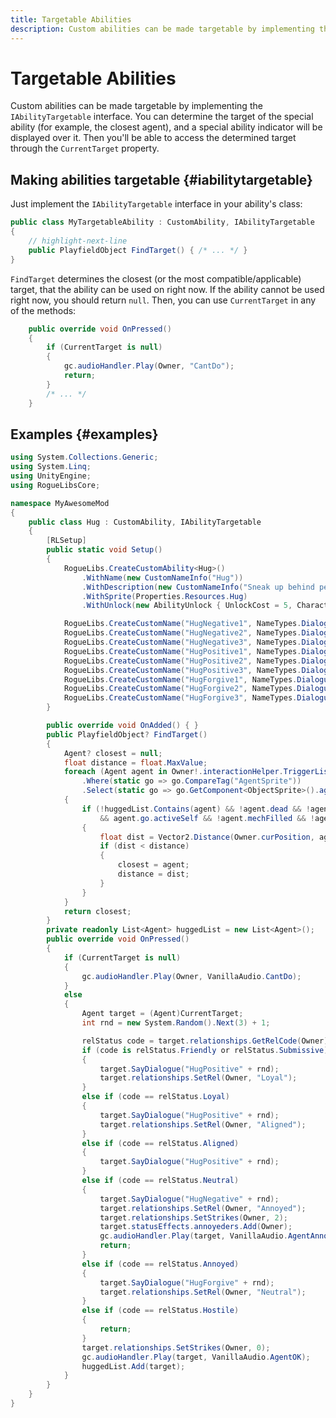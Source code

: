 ```yaml
---
title: Targetable Abilities
description: Custom abilities can be made targetable by implementing the IAbilityTargetable interface. You can determine the target of the special ability (for example, the closest agent), and a special ability indicator will be displayed over it. Then you'll be able to access the determined target through the CurrentTarget property.
---
```


# Targetable Abilities

Custom abilities can be made targetable by implementing the `IAbilityTargetable` interface. You can determine the target of the special ability (for example, the closest agent), and a special ability indicator will be displayed over it. Then you'll be able to access the determined target through the `CurrentTarget` property.

## Making abilities targetable {#iabilitytargetable}

Just implement the `IAbilityTargetable` interface in your ability's class:

```csharp title="/MyAwesomeProject/MyTargetableAbility.cs"
public class MyTargetableAbility : CustomAbility, IAbilityTargetable
{
    // highlight-next-line
    public PlayfieldObject FindTarget() { /* ... */ }
}
```

`FindTarget` determines the closest (or the most compatible/applicable) target, that the ability can be used on right now. If the ability cannot be used right now, you should return `null`. Then, you can use `CurrentTarget` in any of the methods:

```csharp title="/MyAwesomeProject/MyTargetableAbility.cs"
    public override void OnPressed()
    {
        if (CurrentTarget is null)
        {
            gc.audioHandler.Play(Owner, "CantDo");
            return;
        }
        /* ... */
    }
```

## Examples {#examples}

<Tabs>
<TabItem value="Hug">

```csharp title="/MyAwesomeProject/Hug.cs"
using System.Collections.Generic;
using System.Linq;
using UnityEngine;
using RogueLibsCore;

namespace MyAwesomeMod
{
    public class Hug : CustomAbility, IAbilityTargetable
    {
        [RLSetup]
        public static void Setup()
        {
            RogueLibs.CreateCustomAbility<Hug>()
                .WithName(new CustomNameInfo("Hug"))
                .WithDescription(new CustomNameInfo("Sneak up behind people. And HUG THEM!!"))
                .WithSprite(Properties.Resources.Hug)
                .WithUnlock(new AbilityUnlock { UnlockCost = 5, CharacterCreationCost = 5 });

            RogueLibs.CreateCustomName("HugNegative1", NameTypes.Dialogue, new CustomNameInfo("Huh? What are you doing?"));
            RogueLibs.CreateCustomName("HugNegative2", NameTypes.Dialogue, new CustomNameInfo("Excuse me?!"));
            RogueLibs.CreateCustomName("HugNegative3", NameTypes.Dialogue, new CustomNameInfo("Stop it!"));
            RogueLibs.CreateCustomName("HugPositive1", NameTypes.Dialogue, new CustomNameInfo("Oh.. Thanks."));
            RogueLibs.CreateCustomName("HugPositive2", NameTypes.Dialogue, new CustomNameInfo("Um.. Okay.."));
            RogueLibs.CreateCustomName("HugPositive3", NameTypes.Dialogue, new CustomNameInfo("?.."));
            RogueLibs.CreateCustomName("HugForgive1", NameTypes.Dialogue, new CustomNameInfo("Oh.. Okay, I forgive you."));
            RogueLibs.CreateCustomName("HugForgive2", NameTypes.Dialogue, new CustomNameInfo("Alright, I forgive you."));
            RogueLibs.CreateCustomName("HugForgive3", NameTypes.Dialogue, new CustomNameInfo("Okay... Don't worry about that.."));
        }

        public override void OnAdded() { }
        public PlayfieldObject? FindTarget()
        {
            Agent? closest = null;
            float distance = float.MaxValue;
            foreach (Agent agent in Owner!.interactionHelper.TriggerList
                .Where(static go => go.CompareTag("AgentSprite"))
                .Select(static go => go.GetComponent<ObjectSprite>().agent))
            {
                if (!huggedList.Contains(agent) && !agent.dead && !agent.ghost && !Owner.ghost && !agent.hologram
                    && agent.go.activeSelf && !agent.mechFilled && !agent.mechEmpty)
                {
                    float dist = Vector2.Distance(Owner.curPosition, agent.curPosition);
                    if (dist < distance)
                    {
                        closest = agent;
                        distance = dist;
                    }
                }
            }
            return closest;
        }
        private readonly List<Agent> huggedList = new List<Agent>();
        public override void OnPressed()
        {
            if (CurrentTarget is null)
            {
                gc.audioHandler.Play(Owner, VanillaAudio.CantDo);
            }
            else
            {
                Agent target = (Agent)CurrentTarget;
                int rnd = new System.Random().Next(3) + 1;

                relStatus code = target.relationships.GetRelCode(Owner);
                if (code is relStatus.Friendly or relStatus.Submissive)
                {
                    target.SayDialogue("HugPositive" + rnd);
                    target.relationships.SetRel(Owner, "Loyal");
                }
                else if (code == relStatus.Loyal)
                {
                    target.SayDialogue("HugPositive" + rnd);
                    target.relationships.SetRel(Owner, "Aligned");
                }
                else if (code == relStatus.Aligned)
                {
                    target.SayDialogue("HugPositive" + rnd);
                }
                else if (code == relStatus.Neutral)
                {
                    target.SayDialogue("HugNegative" + rnd);
                    target.relationships.SetRel(Owner, "Annoyed");
                    target.relationships.SetStrikes(Owner, 2);
                    target.statusEffects.annoyeders.Add(Owner);
                    gc.audioHandler.Play(target, VanillaAudio.AgentAnnoyed);
                    return;
                }
                else if (code == relStatus.Annoyed)
                {
                    target.SayDialogue("HugForgive" + rnd);
                    target.relationships.SetRel(Owner, "Neutral");
                }
                else if (code == relStatus.Hostile)
                {
                    return;
                }
                target.relationships.SetStrikes(Owner, 0);
                gc.audioHandler.Play(target, VanillaAudio.AgentOK);
                huggedList.Add(target);
            }
        }
    }
}
```

</TabItem>
</Tabs>
